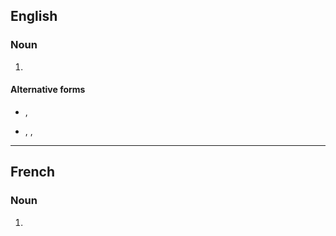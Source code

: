 ==English==

===Noun===
{{head|en|noun form}}

# {{plural of|gigot|lang=en}}

====Alternative forms====
* {{l|en|giggets}}, {{l|en|giggots}} {{qualifier|obsolete}}
* {{l|en|jiggets}}, {{l|en|jiggots}}, {{l|en|jigots}} {{qualifier|archaic}}

----

==French==

===Noun===
{{head|fr|noun plural form|g=m}}

# {{plural of|gigot|lang=fr}}